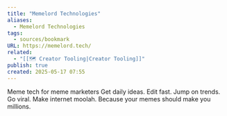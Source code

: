 ```yaml
---
title: "Memelord Technologies"
aliases:
  - Memelord Technologies
tags:
  - sources/bookmark
URL: https://memelord.tech/
related:
  - "[[🗺️ Creator Tooling|Creator Tooling]]"
publish: true
created: 2025-05-17 07:55
---
```


Meme tech for meme marketers
Get daily ideas. Edit fast. Jump on trends. Go viral. Make internet moolah. Because your memes should make you millions.